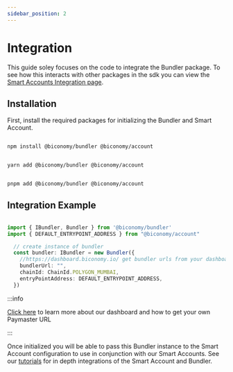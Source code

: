 ```yaml
---
sidebar_position: 2
---
```

# Integration

This guide soley focuses on the code to integrate the Bundler package. To see how this interacts with other packages in the sdk you can view the [Smart Accounts Integration page](/Account/integration). 

## Installation

First, install the required packages for initializing the Bundler and Smart Account. 


<Tabs>
<TabItem value="js" label="npm">

```bash

npm install @biconomy/bundler @biconomy/account

```

</TabItem>
<TabItem value="py" label="yarn">

```bash

yarn add @biconomy/bundler @biconomy/account

```

</TabItem>
<TabItem value="java" label="pnpm">

```bash

pnpm add @biconomy/bundler @biconomy/account

```

</TabItem>
</Tabs>

## Integration Example

```typescript

import { IBundler, Bundler } from '@biconomy/bundler'
import { DEFAULT_ENTRYPOINT_ADDRESS } from "@biconomy/account"

  // create instance of bundler
  const bundler: IBundler = new Bundler({
    //https://dashboard.biconomy.io/ get bundler urls from your dashboard
    bundlerUrl: "",    
    chainId: ChainId.POLYGON_MUMBAI,
    entryPointAddress: DEFAULT_ENTRYPOINT_ADDRESS,
  })


```

:::info

[Click here](/dashboard/keys) to learn more about our dashboard and how to get your own Paymaster URL 

:::

Once initialized you will be able to pass this Bundler instance to the Smart Account configuration to use in conjunction with our Smart Accounts. See our [tutorials](/category/tutorials) for in depth integrations of the Smart Account and Bundler. 